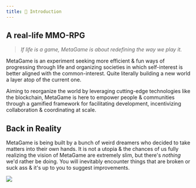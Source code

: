 ```yaml
---
title: 🐙 Introduction
---
```


## A real-life MMO-RPG

> *If life is a game, MetaGame is about redefining the way we play it.*

MetaGame is an experiment seeking more efficient & fun ways of progressing through life and organizing societies in which self-interest is better aligned with the common-interest. Quite literally building a new world a layer atop of the current one.

Aiming to reorganize the world by leveraging cutting-edge technologies like the blockchain, MetaGame is here to empower people & communities through a gamified framework for facilitating development, incentivizing collaboration & coordinating at scale.

## Back in Reality

MetaGame is being built by a bunch of weird dreamers who decided to take matters into their own hands. It is not a utopia & the chances of us fully realizing the vision of MetaGame are extremely slim, but there's *nothing* we'd rather be doing. You will inevitably encounter things that are broken or suck ass & it's up to you to suggest improvements.

![](https://i.imgur.com/HdSqrBX.png)
